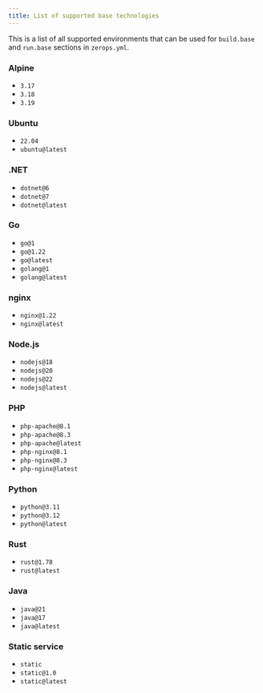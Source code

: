 ```yaml
---
title: List of supported base technologies
---
```


This is a list of all supported environments that can be used for `build.base` and `run.base` sections in `zerops.yml`.

### Alpine
* `3.17`
* `3.18`
* `3.19`
### Ubuntu
* `22.04`
* `ubuntu@latest`
### .NET
* `dotnet@6`
* `dotnet@7`
* `dotnet@latest`
### Go
* `go@1`
* `go@1.22`
* `go@latest`
* `golang@1`
* `golang@latest`
### nginx
* `nginx@1.22`
* `nginx@latest`
### Node.js
* `nodejs@18`
* `nodejs@20`
* `nodejs@22`
* `nodejs@latest`
### PHP
* `php-apache@8.1`
* `php-apache@8.3`
* `php-apache@latest`
* `php-nginx@8.1`
* `php-nginx@8.3`
* `php-nginx@latest`
### Python
* `python@3.11`
* `python@3.12`
* `python@latest`
### Rust
* `rust@1.78`
* `rust@latest`
### Java
* `java@21`
* `java@17`
* `java@latest`
### Static service
* `static`
* `static@1.0`
* `static@latest`
